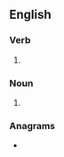 ==English==

===Verb===
{{head|en|verb form}}

# {{en-third-person singular of|reposition}}

===Noun===
{{head|en|noun form}}

# {{plural of|reposition|lang=en}}

===Anagrams===
* {{anagrams|en|a=eiinooprsst|isoproteins|positioners|post-ironies|postironies|proteinosis}}